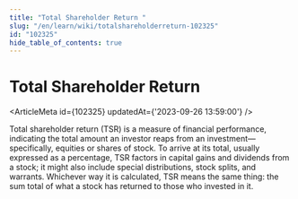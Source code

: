 ```yaml
---
title: "Total Shareholder Return "
slug: "/en/learn/wiki/totalshareholderreturn-102325"
id: "102325"
hide_table_of_contents: true
---
```



# Total Shareholder Return 

<ArticleMeta id={102325} updatedAt={'2023-09-26 13:59:00'} />
<div className='border-solid border-b border-t-0 my-4 border-[var(--ifm-color-gray-300)]' />

Total shareholder return (TSR) is a measure of financial performance, indicating the total amount an investor reaps from an investment—specifically, equities or shares of stock. To arrive at its total, usually expressed as a percentage, TSR factors in capital gains and dividends from a stock; it might also include special distributions, stock splits, and warrants. Whichever way it is calculated, TSR means the same thing: the sum total of what a stock has returned to those who invested in it.
